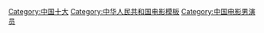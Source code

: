 {{NavboxV2
|name = 新中国成立70周年全国十佳电影男演员
|title = 新中国成立70周年全国十佳电影男演员
| listclass = hlist
| list1 =
* [[孙道临]]
* [[王心刚]]
* [[于洋 (1930年)|于洋]]
* [[成龙]]
* [[周润发]]
* [[葛优]]
* [[劉德華]]
* [[周星驰]]
* [[梁朝伟]]
* [[黄渤]]
|below = 注：2019年“1978卓越大奖”新时代国际电影节组委会联合第27届华鼎奖组委会公布，按照人物年龄由大到小排列
}}<noinclude>
[[Category:中国十大]]
[[Category:中华人民共和国电影模板]]
[[Category:中国电影男演员]]
</noinclude>